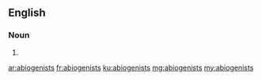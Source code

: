 ==English==

===Noun===
{{head|en}}

# {{plural of|abiogenist}}

[[ar:abiogenists]]
[[fr:abiogenists]]
[[ku:abiogenists]]
[[mg:abiogenists]]
[[my:abiogenists]]